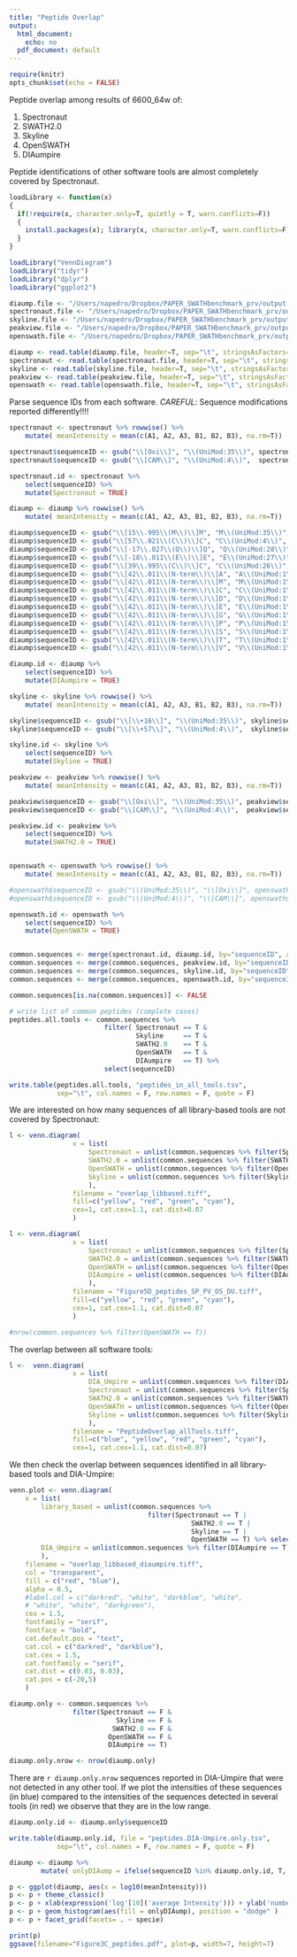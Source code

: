 ```yaml
---
title: "Peptide Overlap"
output:
  html_document:
    echo: no
  pdf_document: default
---
```



```r
require(knitr)
opts_chunk$set(echo = FALSE)

```


Peptide overlap among results of 6600_64w of:

1. Spectronaut  
1. SWATH2.0  
1. Skyline  
1. OpenSWATH  
1. DIAumpire  

Peptide identifications of other software tools are almost completely covered by Spectronaut. 

```r

loadLibrary <- function(x) 
{
  if(!require(x, character.only=T, quietly = T, warn.conflicts=F)) 
  { 
    install.packages(x); library(x, character.only=T, warn.conflicts=F) 
  } 
}

loadLibrary("VennDiagram")
loadLibrary("tidyr")
loadLibrary("dplyr")
loadLibrary("ggplot2")

```


```r

diaump.file <- "/Users/napedro/Dropbox/PAPER_SWATHbenchmark_prv/output.from.softwares/draft.v2/dataanalysis_TOF6600_64w/input/DIAumpire_peptides_r1.tsv"
spectronaut.file <- "/Users/napedro/Dropbox/PAPER_SWATHbenchmark_prv/output.from.softwares/draft.v2/dataanalysis_TOF6600_64w/input/Spectronaut_peptides_r2.tsv"
skyline.file <- "/Users/napedro/Dropbox/PAPER_SWATHbenchmark_prv/output.from.softwares/draft.v2/dataanalysis_TOF6600_64w/input/Skyline_peptides_r2.tsv"
peakview.file <- "/Users/napedro/Dropbox/PAPER_SWATHbenchmark_prv/output.from.softwares/draft.v2/dataanalysis_TOF6600_64w/input/PeakView_peptides_r2.tsv"
openswath.file <- "/Users/napedro/Dropbox/PAPER_SWATHbenchmark_prv/output.from.softwares/draft.v2/dataanalysis_TOF6600_64w/input/OpenSWATH_peptides_r2.tsv"

diaump <- read.table(diaump.file, header=T, sep="\t", stringsAsFactors=F)
spectronaut <- read.table(spectronaut.file, header=T, sep="\t", stringsAsFactors=F)
skyline <- read.table(skyline.file, header=T, sep="\t", stringsAsFactors=F)
peakview <- read.table(peakview.file, header=T, sep="\t", stringsAsFactors=F)
openswath <- read.table(openswath.file, header=T, sep="\t", stringsAsFactors=F)

```

Parse sequence IDs from each software. _CAREFUL_: Sequence modifications reported differently!!!!

```r

spectronaut <- spectronaut %>% rowwise() %>%
    mutate( meanIntensity = mean(c(A1, A2, A3, B1, B2, B3), na.rm=T))

spectronaut$sequenceID <- gsub("\\[Oxi\\]", "\\(UniMod:35\\)", spectronaut$sequenceID)
spectronaut$sequenceID <- gsub("\\[CAM\\]", "\\(UniMod:4\\)",  spectronaut$sequenceID)

spectronaut.id <- spectronaut %>%
    select(sequenceID) %>%
    mutate(Spectronaut = TRUE)

diaump <- diaump %>% rowwise() %>%
    mutate( meanIntensity = mean(c(A1, A2, A3, B1, B2, B3), na.rm=T))

diaump$sequenceID <- gsub("\\[15\\.995\\(M\\)\\]M", "M\\(UniMod:35\\)", diaump$sequenceID)
diaump$sequenceID <- gsub("\\[57\\.021\\(C\\)\\]C", "C\\(UniMod:4\\)", diaump$sequenceID)
diaump$sequenceID <- gsub("\\[-17\\.027\\(Q\\)\\]Q", "Q\\(UniMod:28\\)", diaump$sequenceID)
diaump$sequenceID <- gsub("\\[-18\\.011\\(E\\)\\]E", "E\\(UniMod:27\\)", diaump$sequenceID)
diaump$sequenceID <- gsub("\\[39\\.995\\(C\\)\\]C", "C\\(UniMod:26\\)", diaump$sequenceID)
diaump$sequenceID <- gsub("\\[42\\.011\\(N-term\\)\\]A", "A\\(UniMod:1\\)", diaump$sequenceID)
diaump$sequenceID <- gsub("\\[42\\.011\\(N-term\\)\\]M", "M\\(UniMod:1\\)", diaump$sequenceID)
diaump$sequenceID <- gsub("\\[42\\.011\\(N-term\\)\\]C", "C\\(UniMod:1\\)", diaump$sequenceID)
diaump$sequenceID <- gsub("\\[42\\.011\\(N-term\\)\\]D", "D\\(UniMod:1\\)", diaump$sequenceID)
diaump$sequenceID <- gsub("\\[42\\.011\\(N-term\\)\\]E", "E\\(UniMod:1\\)", diaump$sequenceID)
diaump$sequenceID <- gsub("\\[42\\.011\\(N-term\\)\\]G", "G\\(UniMod:1\\)", diaump$sequenceID)
diaump$sequenceID <- gsub("\\[42\\.011\\(N-term\\)\\]P", "P\\(UniMod:1\\)", diaump$sequenceID)
diaump$sequenceID <- gsub("\\[42\\.011\\(N-term\\)\\]S", "S\\(UniMod:1\\)", diaump$sequenceID)
diaump$sequenceID <- gsub("\\[42\\.011\\(N-term\\)\\]T", "T\\(UniMod:1\\)", diaump$sequenceID)
diaump$sequenceID <- gsub("\\[42\\.011\\(N-term\\)\\]V", "V\\(UniMod:1\\)", diaump$sequenceID)

diaump.id <- diaump %>%
    select(sequenceID) %>%
    mutate(DIAumpire = TRUE)

skyline <- skyline %>% rowwise() %>%
    mutate( meanIntensity = mean(c(A1, A2, A3, B1, B2, B3), na.rm=T))

skyline$sequenceID <- gsub("\\[\\+16\\]", "\\(UniMod:35\\)", skyline$sequenceID)
skyline$sequenceID <- gsub("\\[\\+57\\]", "\\(UniMod:4\\)",  skyline$sequenceID)

skyline.id <- skyline %>%
    select(sequenceID) %>%
    mutate(Skyline = TRUE)

peakview <- peakview %>% rowwise() %>%
    mutate( meanIntensity = mean(c(A1, A2, A3, B1, B2, B3), na.rm=T))

peakview$sequenceID <- gsub("\\[Oxi\\]", "\\(UniMod:35\\)", peakview$sequenceID)
peakview$sequenceID <- gsub("\\[CAM\\]", "\\(UniMod:4\\)",  peakview$sequenceID)

peakview.id <- peakview %>%
    select(sequenceID) %>%
    mutate(SWATH2.0 = TRUE)


openswath <- openswath %>% rowwise() %>%
    mutate( meanIntensity = mean(c(A1, A2, A3, B1, B2, B3), na.rm=T))

#openswath$sequenceID <- gsub("\\(UniMod:35\\)", "\\[Oxi\\]", openswath$sequenceID)
#openswath$sequenceID <- gsub("\\(UniMod:4\\)", "\\[CAM\\]", openswath$sequenceID)

openswath.id <- openswath %>%
    select(sequenceID) %>%
    mutate(OpenSWATH = TRUE)


common.sequences <- merge(spectronaut.id, diaump.id, by="sequenceID", all=T)
common.sequences <- merge(common.sequences, peakview.id, by="sequenceID", all=T)
common.sequences <- merge(common.sequences, skyline.id, by="sequenceID", all=T)
common.sequences <- merge(common.sequences, openswath.id, by="sequenceID", all=T)

common.sequences[is.na(common.sequences)] <- FALSE

# write list of common peptides (complete cases)
peptides.all.tools <- common.sequences %>% 
                        filter( Spectronaut == T & 
                                Skyline     == T & 
                                SWATH2.0    == T & 
                                OpenSWATH   == T & 
                                DIAumpire   == T) %>%
                        select(sequenceID)

write.table(peptides.all.tools, "peptides_in_all_tools.tsv", 
            sep="\t", col.names = F, row.names = F, quote = F)

```


We are interested on how many sequences of all library-based tools are not covered by Spectronaut:

```r

l <- venn.diagram(
                x = list(
                    Spectronaut = unlist(common.sequences %>% filter(Spectronaut == T) %>% select(sequenceID)),
                    SWATH2.0 = unlist(common.sequences %>% filter(SWATH2.0 == T) %>% select(sequenceID)),
                    OpenSWATH = unlist(common.sequences %>% filter(OpenSWATH == T) %>% select(sequenceID)),
                    Skyline = unlist(common.sequences %>% filter(Skyline == T) %>% select(sequenceID))
                    ),
                filename = "overlap_libbased.tiff",
                fill=c("yellow", "red", "green", "cyan"),
                cex=1, cat.cex=1.1, cat.dist=0.07
                )

l <- venn.diagram(
                x = list(
                    Spectronaut = unlist(common.sequences %>% filter(Spectronaut == T) %>% select(sequenceID)),
                    SWATH2.0 = unlist(common.sequences %>% filter(SWATH2.0 == T) %>% select(sequenceID)),
                    OpenSWATH = unlist(common.sequences %>% filter(OpenSWATH == T) %>% select(sequenceID)),
                    DIAumpire = unlist(common.sequences %>% filter(DIAumpire == T) %>% select(sequenceID))
                    ),
                filename = "Figure5D_peptides_SP_PV_OS_DU.tiff",
                fill=c("yellow", "red", "green", "cyan"),
                cex=1, cat.cex=1.1, cat.dist=0.07
                )

#nrow(common.sequences %>% filter(OpenSWATH == T))
```


The overlap between all software tools:

```r

l <-  venn.diagram(
                x = list(
                    DIA_Umpire = unlist(common.sequences %>% filter(DIAumpire == T) %>% select(sequenceID)),
                    Spectronaut = unlist(common.sequences %>% filter(Spectronaut == T) %>% select(sequenceID)),
                    SWATH2.0 = unlist(common.sequences %>% filter(SWATH2.0 == T) %>% select(sequenceID)),
                    OpenSWATH = unlist(common.sequences %>% filter(OpenSWATH == T) %>% select(sequenceID)),
                    Skyline = unlist(common.sequences %>% filter(Skyline == T) %>% select(sequenceID))
                    ), 
                filename = "PeptideOverlap_allTools.tiff",
                fill=c("blue", "yellow", "red", "green", "cyan"),
                cex=1, cat.cex=1.1, cat.dist=0.07)

```


We then check the overlap between sequences identified in all library-based tools and DIA-Umpire: 

```r


venn.plot <- venn.diagram(
    x = list(
        library_based = unlist(common.sequences %>% 
                                   filter(Spectronaut == T | 
                                              SWATH2.0 == T |  
                                              Skyline == T | 
                                              OpenSWATH == T) %>% select(sequenceID)),
        DIA_Umpire = unlist(common.sequences %>% filter(DIAumpire == T) %>% select(sequenceID))
        ),
    filename = "overlap_libbased_diaumpire.tiff",
    col = "transparent",
    fill = c("red", "blue"),
    alpha = 0.5,
    #label.col = c("darkred", "white", "darkblue", "white",
    # "white", "white", "darkgreen"),
    cex = 1.5,
    fontfamily = "serif",
    fontface = "bold",
    cat.default.pos = "text",
    cat.col = c("darkred", "darkblue"),
    cat.cex = 1.5,
    cat.fontfamily = "serif",
    cat.dist = c(0.03, 0.03),
    cat.pos = c(-20,5)
    )

diaump.only <- common.sequences %>% 
                filter(Spectronaut == F & 
                           Skyline == F & 
                          SWATH2.0 == F & 
                         OpenSWATH == F & 
                         DIAumpire == T)

diaump.only.nrow <- nrow(diaump.only)

```

There are `r diaump.only.nrow` sequences reported in DIA-Umpire that were not detected in any other tool. If we plot the intensities of these sequences (in blue) compared to the intensities of the sequences detected in several tools (in red) we observe that they are in the low range. 


```r
diaump.only.id <- diaump.only$sequenceID

write.table(diaump.only.id, file = "peptides.DIA-Umpire.only.tsv",
            sep="\t", col.names = F, row.names = F, quote = F)

diaump <- diaump %>% 
        mutate( onlyDIAump = ifelse(sequenceID %in% diaump.only.id, T, F) ) 

p <- ggplot(diaump, aes(x = log10(meanIntensity)))
p <- p + theme_classic() 
p <- p + xlab(expression('log'[10]('average Intensity'))) + ylab('number of sequences')
p <- p + geom_histogram(aes(fill = onlyDIAump), position = "dodge" )
p <- p + facet_grid(facets= . ~ specie)

print(p)
ggsave(filename="Figure3C_peptides.pdf", plot=p, width=7, height=7)
```

